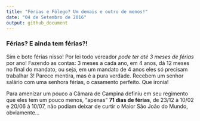 ```yaml
---
title: "Férias e Fôlego? Um demais e outro de menos!"
date: "04 de Setembro de 2016"
output: github_document
---
```


### Férias? E ainda tem férias?!
Sim e bote férias nisso! Por lei todo vereador *pode ter até 3 meses de férias* por ano! Fazendo as contas: 3 meses a cada ano, em 4 anos, dá 12 meses no final do mandato, ou seja, em um mandato de 4 anos eles só precisam trabalhar 3! Parece mentira, mas é a pura verdade. Recebem um senhor salário com uma senhora férias, o casamento perfeito. Que ironia! 

Para amenizar um pouco a Câmara de Campina definiu em seu regimento que eles tem um pouco menos, "apenas" **71 dias de férias**, de 23/12 à 10/02 e 20/06 à 10/07, não podiam deixar de curtir o Maior São João do Mundo, obviamente...
